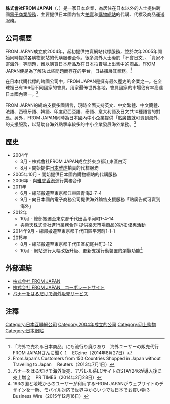 {{proofreader needed|time=2019-02-07T14:12:11+00:00}}

{{Infobox company
| name     = From Japan Limited
| native_name      = 株式会社フロムジャパン
| native_name_lang = ja
| romanized_name   = Kabushikigaisha Furomu Japan
|logo   = [[File:FROM_JAPAN_logo.svg|250px]]
| type             = [[股份有限公司|股份有限公司]]
| foundation       = 2004年3月20日
| founder          = 久野智弘 (CEO)
| location_city    = [[東京都|東京都]][[千代田區|千代田區]]
| location_country = {{JPN}}
|industry       = [[網際網路|網際網路]]
|homepage       = [http://www.fromjapan.co.jp www.fromjapan.co.jp]}}

'''株式會社FROM JAPAN'''（{{lang-ja|株式会社フロムジャパン}}、{{lang-en|FROM JAPAN Co., Ltd.}}）是一家日本企業，為居住在日本以外的人士提供跨國[[電子商務|電子商業服務]]，主要提供日本國內各大[[拍賣網站|拍賣]]和[[購物網站|購物網站]]的代購、代標及商品運送服務。

== 公司概要 ==
FROM JAPAN成立於2004年，起初提供拍賣網站代標服務，並於次年2005年開始同時提供各購物網站的代購服務至今。很多海外人士礙於「不會日文」、「賣家不寄海外」等問題，難以購買日本產品及在日本拍賣場上出售中的商品。FROM JAPAN便是為了解決此些問題而存在的平台，日益擴展其業務。<ref>「海外で売れる日本商品」にも流行り廃りあり　海外ユーザーの販売代行FROM JAPANさんに聞く [http://eczine.jp/article/detail/922] {{Wayback|url=http://eczine.jp/article/detail/922 |date=20160630230309 }}　ECzine（2014年8月27日）</ref>

在日本代購代標的跨國公司中，FROM JAPAN是擁有最久歷史的企業之一。在全球裡已有196個不同國家的會員，用家遍佈世界各地，會員國家的市場佔有率高達日本國內第一。<ref>FromJapan's Customers from 150 Countries Shopped in Japan without Traveling to Japan {{cite web |url=http://www.reuters.com/article/fromjapan-idUSnBw016660a+100+BSW20130702 |title=存档副本 |accessdate=2016-05-10 |deadurl=yes |archiveurl=https://web.archive.org/web/20151226121102/http://www.reuters.com/article/fromjapan-idUSnBw016660a+100+BSW20130702 |archivedate=2015-12-26 }}　Reuters（2013年7月1日）</ref>

FROM JAPAN的網站支援多國語言，現時全面支持英文、中文繁體、中文簡體、法語、西班牙語、韓語、印度尼西亞語、泰語、意大利語及日文共10種語言的對應。另外，FROM JAPAN同時為日本國內中小企業提供「貼廣告就可賣到海外」的支援服務，以幫助各海外點擊率較多的中小企業發展海外業務。<ref>バナーをはるだけで海外販売、アパレル系ECサイトのSTAY246が導入後に売上増 [http://prtimes.jp/main/html/rd/p/000000001.000009534.html] {{Wayback|url=http://prtimes.jp/main/html/rd/p/000000001.000009534.html |date=20160603233654 }}　PR TIMES（2014年2月28日）</ref>

== 歷史 ==
* 2004年
**3月 - 株式會社FROM JAPAN成立於東京都江東區白河
**8月 - 開始提供[[日本雅虎|日本雅虎]]拍賣的代標服務
* 2005年10月 - 開始提供日本國內購物網站的代購服務
* 2006年 - 與[[雅虎香港|雅虎香港]]進行業務合作
* 2011年
**6月 - 總部搬遷至東京都江東區青海2-7-4
**9月 - 向日本國內電子商務公司提供海外銷售支援服務「貼廣告就可賣到海外」
* 2012年
**10月 - 總部搬遷至東京都千代田區平河町1-4-14
**與樂天株式會社進行業務合作 提供樂天市場商品的折扣優惠活動
* 2014年9月 - 總部搬遷至東京都千代田區平河町1-1-1 
* 2015年
**8月 - 總部搬遷至東京都千代田區紀尾井町3-12
**10月 - 網站進行大幅改版升級、更新支援行動裝置的瀏覽功能<ref>193の国と地域からのユーザーが利用するFROM JAPANがウェブサイトのデザインを一新、モバイル対応で世界中からいつでも日本でお買い物 [http://www.businesswire.com/news/home/20151202006503/ja/] {{Wayback|url=http://www.businesswire.com/news/home/20151202006503/ja/ |date=20160601031427 }}　Business Wire（2015年12月16日）</ref>

== 外部連結 ==
* [http://www.fromjapan.co.jp 株式会社 FROM JAPAN]{{Wayback|url=http://www.fromjapan.co.jp/ |date=20151128234112 }}
* [http://corporate.fromjapan.co.jp 株式会社 FROM JAPAN　コーポレートサイト]{{Wayback|url=http://corporate.fromjapan.co.jp/ |date=20161028230640 }}
* [http://www.fromjapanlimited.com バナーをはるだけで海外販売サービス]{{Wayback|url=http://www.fromjapanlimited.com/ |date=20200219171441 }}

== 注釋 ==
{{Reflist}}

[[Category:日本互聯網公司|Category:日本互聯網公司]]
[[Category:2004年成立的公司|Category:2004年成立的公司]]
[[Category:网上购物|Category:网上购物]]
[[Category:日本網站|Category:日本網站]]